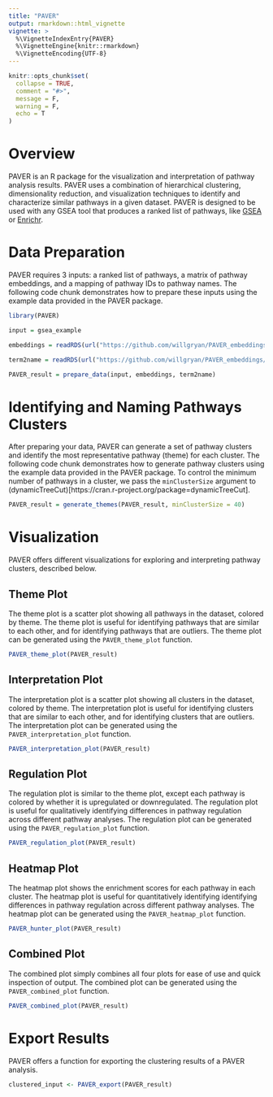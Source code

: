 ```yaml
---
title: "PAVER"
output: rmarkdown::html_vignette
vignette: >
  %\VignetteIndexEntry{PAVER}
  %\VignetteEngine{knitr::rmarkdown}
  %\VignetteEncoding{UTF-8}
---
```


```r
knitr::opts_chunk$set(
  collapse = TRUE,
  comment = "#>",
  message = F,
  warning = F,
  echo = T
)
```

# Overview

PAVER is an R package for the visualization and interpretation of pathway analysis results. PAVER uses a combination of hierarchical clustering, dimensionality reduction, and visualization techniques to identify and characterize similar pathways in a given dataset. PAVER is designed to be used with any GSEA tool that produces a ranked list of pathways, like [GSEA](https://www.gsea-msigdb.org/gsea/index.jsp) or [Enrichr](https://maayanlab.cloud/Enrichr/).

# Data Preparation

PAVER requires 3 inputs: a ranked list of pathways, a matrix of pathway embeddings, and a mapping of pathway IDs to pathway names. The following code chunk demonstrates how to prepare these inputs using the example data provided in the PAVER package.

```r
library(PAVER)

input = gsea_example

embeddings = readRDS(url("https://github.com/willgryan/PAVER_embeddings/raw/main/2023-03-06/embeddings_2023-03-06.RDS"))

term2name = readRDS(url("https://github.com/willgryan/PAVER_embeddings/raw/main/2023-03-06/term2name_2023-03-06.RDS"))

PAVER_result = prepare_data(input, embeddings, term2name)

```

# Identifying and Naming Pathways Clusters

After preparing your data, PAVER can generate a set of pathway clusters and identify the most representative pathway (theme) for each cluster. The following code chunk demonstrates how to generate pathway clusters using the example data provided in the PAVER package. To control the minimum number of pathways in a cluster, we pass the `minClusterSize` argument to (dynamicTreeCut)[https://cran.r-project.org/package=dynamicTreeCut].
```r
PAVER_result = generate_themes(PAVER_result, minClusterSize = 40)
```

# Visualization   

PAVER offers different visualizations for exploring and interpreting pathway clusters, described below.

## Theme Plot

The theme plot is a scatter plot showing all pathways in the dataset, colored by theme. The theme plot is useful for identifying pathways that are similar to each other, and for identifying pathways that are outliers. The theme plot can be generated using the `PAVER_theme_plot` function.

```r
PAVER_theme_plot(PAVER_result)
```

## Interpretation Plot

The interpretation plot is a scatter plot showing all clusters in the dataset, colored by theme. The interpretation plot is useful for identifying clusters that are similar to each other, and for identifying clusters that are outliers. The interpretation plot can be generated using the `PAVER_interpretation_plot` function.

```r
PAVER_interpretation_plot(PAVER_result)
```

## Regulation Plot

The regulation plot is similar to the theme plot, except each pathway is colored by whether it is upregulated or downregulated. The regulation plot is useful for qualitatively identifying differences in pathway regulation across different pathway analyses. The regulation plot can be generated using the `PAVER_regulation_plot` function.


```r
PAVER_regulation_plot(PAVER_result)
```

## Heatmap Plot

The heatmap plot shows the enrichment scores for each pathway in each cluster. The heatmap plot is useful for quantitatively identifying identifying differences in pathway regulation across different pathway analyses. The heatmap plot can be generated using the `PAVER_heatmap_plot` function.

```r
PAVER_hunter_plot(PAVER_result)
```

## Combined Plot

The combined plot simply combines all four plots for ease of use and quick inspection of output. The combined plot can be generated using the `PAVER_combined_plot` function.

```r
PAVER_combined_plot(PAVER_result)
```

# Export Results

PAVER offers a function for exporting the clustering results of a PAVER analysis.

```r
clustered_input <- PAVER_export(PAVER_result)
```
